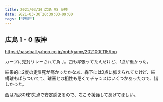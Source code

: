 ```yaml
---
title: 2021/03/30 広島 VS 阪神
date: 2021-03-30T20:39:03+09:00
tags: ["野球"]
---
```


## 広島 1 - 0 阪神

https://baseball.yahoo.co.jp/npb/game/2021000115/top

カープに完封リレーされて負け。西も頑張ってたんだけど、1点が重かった。

結果的に2度の走塁死が痛かったかなあ。森下には0点に抑えられてたけど、結構球もばらついてて、球審との相性も悪くてチャンスはいくつかあったので、惜しかった。

西は7回80球1失点で安定感あるので、次こそ援護してあげてほしい。
